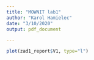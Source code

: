 ```yaml
---
title: "MOWNIT lab1"
author: "Karol Hamielec"
date: "3/10/2020"
output: pdf_document

---
```


```r
plot(zad1_report$V1, type="l")
```
